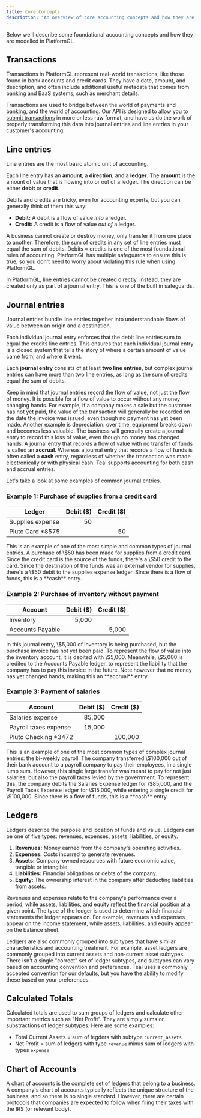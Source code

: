 ```yaml
---
title: Core Concepts
description: "An overview of core accounting concepts and how they are modeled in PlatformGL."
---
```

Below we'll describe some foundational accounting concepts and how they are modelled in PlatformGL. 

## Transactions

Transactions in PlatformGL represent real-world transactions, like those found in bank accounts and credit cards. 
They have a date, amount, and description, and often include additional useful metadata that comes from banking and BaaS systems, 
such as merchant details.

Transactions are used to bridge between the world of payments and banking, and the world of accounting. 
Our API is designed to allow you to [submit transactions](/accounting_package/platform_gl/transactions/submitting) in more or less 
raw format, and have us do the work of properly transforming this data into journal entries and line entries in your customer's 
accounting.

## Line entries

Line entries are the most basic atomic unit of accounting.

Each line entry has an **amount**, a **direction**, and a **ledger**. The **amount** is the amount of value that is 
flowing into or out of a ledger. The direction can be either **debit** or **credit**.

Debits and credits are tricky, even for accounting experts, but you can generally think of them this way:

- **Debit:** A debit is a flow of value _into_ a ledger.
- **Credit:** A credit is a flow of value _out of_ a ledger.

A business cannot create or destroy money, only transfer it from one place to another. Therefore, the sum of credits in any set of 
line entries must equal the sum of debits. Debits = credits is one of the most foundational rules of accounting. 
PlatformGL has multiple safeguards to ensure this is true, so you don't need to worry about violating this rule when using PlatformGL.

In PlatformGL, line entries cannot be created directly. Instead, they are created only as part of a journal entry. 
This is one of the built in safeguards.

## Journal entries

Journal entries bundle line entries together into understandable flows of value between an origin and a destination.

Each individual journal entry enforces that the debit line entries sum to equal the credits line entries. This ensures that each 
individual journal entry is a closed system that tells the story of where a certain amount of value came from, and where it went.

Each **journal entry** consists of at least **two line entries**, but complex journal entries can have more than two line 
entries, as long as the sum of credits equal the sum of debits.

Keep in mind that journal entries record the flow of value, not just the flow of money. It is possible for a flow of value 
to occur without any money changing hands. For example, if a company makes a sale but the customer has not yet paid, the 
value of the transaction will generally be recorded on the date the invoice was issued, even though no payment has yet been made. 
Another example is depreciation: over time, equipment breaks down and becomes less valuable. The business will generally create a 
journal entry to record this loss of value, even though no money has changed hands. A journal entry that records a flow of value 
with no transfer of funds is called an **accrual**. Whereas a journal entry that records a flow of funds is often called a **cash** 
entry, regardless of whether the transaction was made electronically or with physical cash. Teal supports accounting for 
both cash and accrual entries.

Let's take a look at some examples of common journal entries.

### Example 1: Purchase of supplies from a credit card

| Ledger           | Debit ($) | Credit ($) |
| ---------------- | --------: | ---------: |
| Supplies expense |        50 |            |
| Pluto Card *8575 |           |         50 |

<Info>
This is an example of one of the most simple and common types of journal entries. A purchase of \$50 has been made for supplies 
from a credit card. Since the credit card is the source of the funds, there's a \$50 credit to the card. Since the destination 
of the funds was an external vendor for supplies, there's a \$50 debit to the supplies expense ledger. Since there is a flow of 
funds, this is a **cash** entry.
</Info>

### Example 2: Purchase of inventory without payment

| Account          | Debit ($) | Credit ($) |
| ---------------- | --------: | ---------: |
| Inventory        |     5,000 |            |
| Accounts Payable |           |      5,000 |

<Info>
In this journal entry, \$5,000 of inventory is being purchased, but the purchase invoice has not yet been paid. To represent the 
flow of value into the inventory account, it is debited with \$5,000. Meanwhile, \$5,000 is credited to the Accounts 
Payable ledger, to represent the liability that the company has to pay this invoice in the future. Note however that no 
money has yet changed hands, making this an **accrual** entry.
</Info>

### Example 3: Payment of salaries

| Account               | Debit ($) | Credit ($) |
| ---------------       | --------: | ---------: |
| Salaries expense      |    85,000 |            |
| Payroll taxes expense |    15,000 |            |
| Pluto Checking *3472  |           |    100,000 |

<Info>
This is an example of one of the most common types of complex journal entries: the bi-weekly payroll. The company transferred 
\$100,000 out of their bank account to a payroll company to pay their employees, in a single lump sum. However, this single 
large transfer was meant to pay for not just salaries, but also the payroll taxes levied by the government. To represent this, 
the company debits the Salaries Expense ledger for \$85,000, and the Payroll Taxes Expense ledger for \$15,000, while entering a 
single credit for \$100,000. Since there is a flow of funds, this is a **cash** entry.
</Info>

## Ledgers

Ledgers describe the purpose and location of funds and value. Ledgers can be one of five types: revenues, expenses, assets, 
liabilities, or equity.

1. **Revenues:** Money earned from the company's operating activities.
2. **Expenses:** Costs incurred to generate revenues.
3. **Assets:** Company-owned resources with future economic value, tangible or intangible.
4. **Liabilities:** Financial obligations or debts of the company.
5. **Equity:** The ownership interest in the company after deducting liabilities from assets.

Revenues and expenses relate to the company's performance over a period, while assets, liabilities, and equity reflect 
the financial position at a given point. The type of the ledger is used to determine which financial statements the ledger appears on. 
For example, revenues and expenses appear on the income statement, while assets, liabilities, and equity appear on the balance sheet. 

Ledgers are also commonly grouped into sub types that have similar characteristics and accounting treatment. For example, 
asset ledgers are commonly grouped into current assets and non-current asset subtypes. There isn't a single "correct" 
set of ledger subtypes, and subtypes can vary based on accounting convention and preferences. Teal uses a commonly accepted convention for our 
defaults, but you have the ability to modify these based on your preferences. 

## Calculated Totals

Calculated totals are used to sum groups of ledgers and calculate other important metrics such as "Net Profit". They are simply 
sums or substractions of 
ledger subtypes. Here are some examples: 
- Total Current Assets = sum of legders with subtype `current_assets`
- Net Profit = sum of ledgers with type `revenue` minus sum of ledgers with types `expense`

## Chart of Accounts

A [chart of accounts](/accounting_package/platform_gl/configuration/chart_of_accounts_config) is the complete set of ledgers that belong to a business. A company's 
chart of accounts typically reflects the unique structure of the business, and so there is no single standard. However, there 
are certain protocols that companies are expected to follow when filing their taxes with the IRS (or relevant body).
